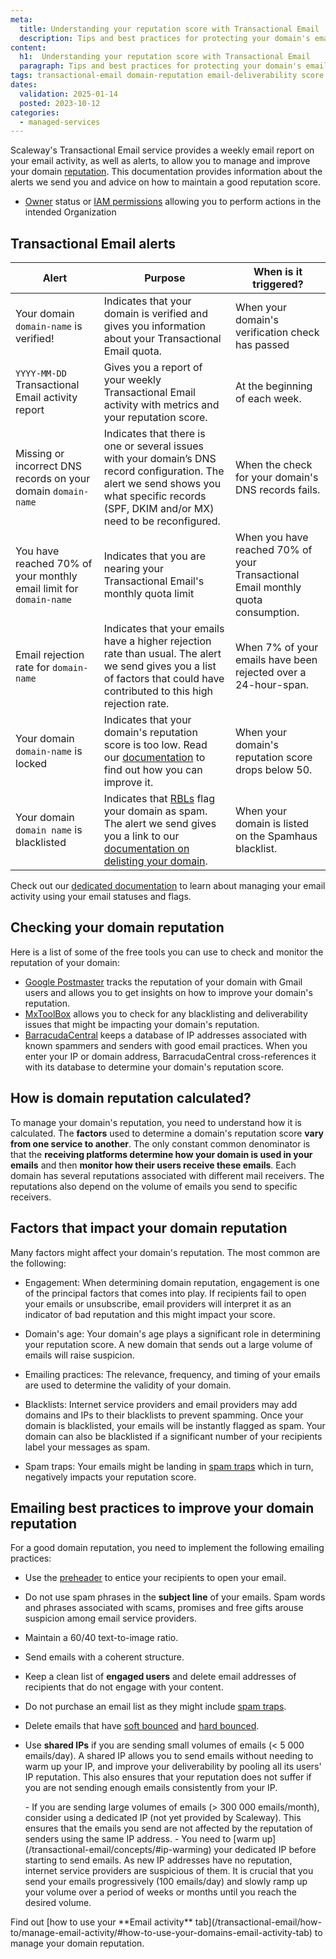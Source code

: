 ```yaml
---
meta:
  title: Understanding your reputation score with Transactional Email
  description: Tips and best practices for protecting your domain's email reputation.
content:
  h1:  Understanding your reputation score with Transactional Email
  paragraph: Tips and best practices for protecting your domain's email reputation.
tags: transactional-email domain-reputation email-deliverability score reputation-score
dates:
  validation: 2025-01-14
  posted: 2023-10-12
categories:
  - managed-services
---
```


Scaleway's Transactional Email service provides a weekly email report on your email activity, as well as alerts, to allow you to manage and improve your domain [reputation](/transactional-email/concepts/#reputation-score). This documentation provides information about the alerts we send you and advice on how to maintain a good reputation score.

<Macro id="requirements" />

- [Owner](/iam/concepts/#owner) status or [IAM permissions](/iam/concepts/#permission) allowing you to perform actions in the intended Organization

## Transactional Email alerts

| **Alert**                                                            | **Purpose**                                                                                                                                                                                                     | **When is it triggered?**                                                        |
|----------------------------------------------------------------------|-----------------------------------------------------------------------------------------------------------------------------------------------------------------------------------------------------------------|----------------------------------------------------------------------------------|
| Your domain `domain-name` is verified!                               | Indicates that your domain is verified and gives you information about your Transactional Email quota.                                                                                                          | When your domain's verification check has passed                                 |
| `YYYY-MM-DD` Transactional Email activity report                     | Gives you a report of your weekly Transactional Email activity with metrics and your reputation score.                                                                                                          | At the beginning of each week.                                                   |
| Missing or incorrect DNS records on your domain `domain-name`        | Indicates that there is one or several issues with your domain’s DNS record configuration. The alert we send shows you what specific records (SPF, DKIM and/or MX) need to be reconfigured.                     | When the check for your domain's DNS records fails.                              |
| You have reached 70% of your monthly email limit for `domain-name`   | Indicates that you are nearing your Transactional Email's monthly quota limit                                                                                                                                   | When you have reached 70% of your Transactional Email monthly quota consumption. |
| Email rejection rate for `domain-name`                               | Indicates that your emails have a higher rejection rate than usual. The alert we send gives you a list of factors that could have contributed to this high rejection rate.                                      | When 7% of your emails have been rejected over a 24-hour-span.                   |
| Your domain `domain-name` is locked                                  | Indicates that your domain's reputation score is too low. Read our [documentation](/transactional-email/reference-content/understanding-tem-reputation-score/) to find out how you can improve it. | When your domain's reputation score drops below 50.                          |
| Your domain `domain name` is blacklisted                             | Indicates that [RBLs](/transactional-email/concepts/#rbls) flag your domain as spam. The alert we send gives you a link to our [documentation on delisting your domain](/transactional-email/troubleshooting/delist-domain/).         | When your domain is listed on the Spamhaus blacklist.                            |

Check out our [dedicated documentation](/transactional-email/how-to/manage-email-activity/#how-to-use-your-domains-email-activity-tab) to learn about managing your email activity using your email statuses and flags.

## Checking your domain reputation

Here is a list of some of the free tools you can use to check and monitor the reputation of your domain:

- [Google Postmaster](https://postmaster.google.com/managedomains) tracks the reputation of your domain with Gmail users and allows you to get insights on how to improve your domain's reputation.
- [MxToolBox](https://mxtoolbox.com/MXLookup.aspx) allows you to check for any blacklisting and deliverability issues that might be impacting your domain's reputation.
- [BarracudaCentral](https://www.barracudacentral.org/lookups) keeps a database of IP addresses associated with known spammers and senders with good email practices. When you enter your IP or domain address, BarracudaCentral cross-references it with its database to determine your domain's reputation score.

## How is domain reputation calculated?

To manage your domain's reputation, you need to understand how it is calculated. The **factors** used to determine a domain's reputation score **vary from one service to another**.
The only constant common denominator is that the **receiving platforms determine how your domain is used in your emails** and then **monitor how their users receive these emails**.
Each domain has several reputations associated with different mail receivers. The reputations also depend on the volume of emails you send to specific receivers.

## Factors that impact your domain reputation

Many factors might affect your domain's reputation. The most common are the following:

- Engagement: When determining domain reputation, engagement is one of the principal factors that comes into play. If recipients fail to open your emails or unsubscribe, email providers will interpret it as an indicator of bad reputation and this might impact your score.

- Domain's age: Your domain's age plays a significant role in determining your reputation score. A new domain that sends out a large volume of emails will raise suspicion.

- Emailing practices: The relevance, frequency, and timing of your emails are used to determine the validity of your domain.

- Blacklists: Internet service providers and email providers may add domains and IPs to their blacklists to prevent spamming. Once your domain is blacklisted, your emails will be instantly flagged as spam. Your domain can also be blacklisted if a significant number of your recipients label your messages as spam.

- Spam traps: Your emails might be landing in [spam traps](/transactional-email/concepts/#spam-trap) which in turn, negatively impacts your reputation score.

## Emailing best practices to improve your domain reputation

For a good domain reputation, you need to implement the following emailing practices:

- Use the [preheader](/transactional-email/concepts/#preheader) to entice your recipients to open your email.
- Do not use spam phrases in the **subject line** of your emails. Spam words and phrases associated with scams, promises and free gifts arouse suspicion among email service providers.
- Maintain a 60/40 text-to-image ratio.
- Send emails with a coherent structure.
- Keep a clean list of **engaged users** and delete email addresses of recipients that do not engage with your content.
- Do not purchase an email list as they might include [spam traps](/transactional-email/concepts/#spam-trap).
- Delete emails that have [soft bounced](/transactional-email/concepts/#soft-bounce) and [hard bounced](/transactional-email/concepts/#hard-bounce).
- Use **shared IPs** if you are sending small volumes of emails (< 5 000 emails/day). A shared IP allows you to send emails without needing to warm up your IP, and improve your deliverability by pooling all its users' IP reputation. This also ensures that your reputation does not suffer if you are not sending enough emails consistently from your IP.

    <Message type="important">
    - If you are sending large volumes of emails (> 300 000 emails/month), consider using a dedicated IP (not yet provided by Scaleway). This ensures that the emails you send are not affected by the reputation of senders using the same IP address.
    - You need to [warm up](/transactional-email/concepts/#ip-warming) your dedicated IP before starting to send emails. As new IP addresses have no reputation, internet service providers are suspicious of them. It is crucial that you send your emails progressively (100 emails/day) and slowly ramp up your volume over a period of weeks or months until you reach the desired volume.
    </Message>

<Message type="tip">
 Find out [how to use your **Email activity** tab](/transactional-email/how-to/manage-email-activity/#how-to-use-your-domains-email-activity-tab) to manage your domain reputation.
</Message>